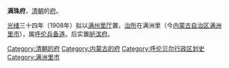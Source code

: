 '''满珠府'''，[[清朝|清朝]]的[[府_(行政区划)|府]]。

[[光绪|光绪]]三十四年（1908年）拟以[[满州里厅|满州里厅]]置，[[治所|治所]]在满洲里（今[[内蒙古自治区|内蒙古自治区]][[满洲里市|满洲里市]]），属[[呼伦兵备道|呼伦兵备道]]。后实置[[胪滨府|胪滨府]]。

{{清朝行政区划小作品}}
{{DEFAULTSORT:M}}
[[Category:清朝的府|Category:清朝的府]]
[[Category:内蒙古的府|Category:内蒙古的府]]
[[Category:呼伦贝尔行政区划史|Category:呼伦贝尔行政区划史]]
[[Category:满洲里市|Category:满洲里市]]